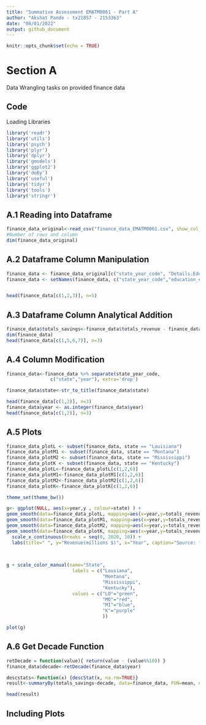 ```yaml
---
title: "Summative Assessment EMATM0061 - Part A"
author: "Akshat Pande - tx21857 - 2153363"
date: "08/01/2022"
output: github_document
---
```


```r
knitr::opts_chunk$set(echo = TRUE)
```

# Section A

Data Wrangling tasks on provided finance data

## Code

Loading Libraries

```r
library('readr')
library('utils')
library('psych')
library('plyr')
library('dplyr')
library('gmodels')
library('ggplot2')
library('doBy')
library('useful')
library('tidyr')
library('tools')
library('stringr')
```

## A.1 Reading into Dataframe

```r
finance_data_original<-read_csv("finance_data_EMATM0061.csv", show_col_types = FALSE)
#Number of rows and column
dim(finance_data_original)

```

## A.2 Dataframe Column Manipulation
```r
finance_data <- finance_data_original[c("state_year_code", "Details.Education.Education.Total","Details.Health.Health.Total.Expenditure","Details.Transportation.Highways.Highways.Total.Expenditure", "Totals.Revenue", "Totals.Expenditure")]
finance_data <- setNames(finance_data, c("state_year_code","education_expenditure","health_expenditure", "transport_expenditure", "totals_revenue", "totals_expenditure"))


head(finance_data[c(1,2,3)], n=5)
```

## A.3 Dataframe Column Analytical Addition

```r

finance_data$totals_savings<-finance_data$totals_revenue - finance_data$totals_expenditure
dim(finance_data)
head(finance_data[c(1,5,6,7)], n=3)
```


## A.4 Column Modification

```r
finance_data<-finance_data %>% separate(state_year_code,
                c("state","year"), extra='drop')

finance_data$state<-str_to_title(finance_data$state)

head(finance_data[c(1,2)], n=3)
finance_data$year <- as.integer(finance_data$year)
head(finance_data[c(1,2)], n=3)

```


## A.5 Plots

```r

finance_data_plotL <- subset(finance_data, state == "Louisiana")
finance_data_plotM1 <- subset(finance_data, state == "Montana")
finance_data_plotM2 <- subset(finance_data, state == "Mississippi")
finance_data_plotK <- subset(finance_data, state == "Kentucky")
finance_data_plotL<-finance_data_plotL[c(1,2,6)]
finance_data_plotM1<-finance_data_plotM1[c(1,2,6)]
finance_data_plotM2<-finance_data_plotM2[c(1,2,6)]
finance_data_plotK<-finance_data_plotK[c(1,2,6)]

theme_set(theme_bw())

g<- ggplot(NULL, aes(x=year,y , colour=state) ) +
geom_smooth(data=finance_data_plotL, mapping=aes(x=year,y=totals_revenue/1000000 , colour=state), col="green", method="loess", linetype="dashed",) +
geom_smooth(data=finance_data_plotM1, mapping=aes(x=year,y=totals_revenue/1000000, colour=state), col="red", method="loess", linetype="dashed") +
geom_smooth(data=finance_data_plotM2, mapping=aes(x=year,y=totals_revenue/1000000, colour=state), col="blue", method="loess", linetype="dashed") +
geom_smooth(data=finance_data_plotK, mapping=aes(x=year,y=totals_revenue/1000000, colour=state), col="red", method="loess", linetype="dashed") +
  scale_x_continuous(breaks = seq(0, 2020, 10)) +
  labs(title=" ", y="Revenue(millions $)", x="Year", caption="Source: finance_data")

 
 
g + scale_color_manual(name="State", 
                        labels = c("Lousiana", 
                                   "Montana", 
                                   "Mississippi", 
                                   "Kentucky"), 
                        values = c("LO"="green", 
                                   "MO"="red", 
                                   "MI"="blue", 
                                   "K"="purple" 
                                   ))

plot(g)

```

## A.6 Get Decade Function
```r
retDecade = function(value){ return(value - (value%%10)) }
finance_data$decade<-retDecade(finance_data$year)

descstats<-function(x) {descStat(x, na.rm=TRUE)}
result<-summaryBy(totals_savings~decade, data=finance_data, FUN=mean, na.rm=TRUE)

head(result)
```




## 
## Including Plots


